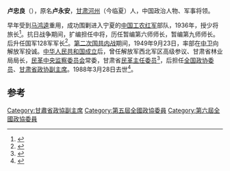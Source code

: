 '''卢忠良'''（{{bd|1903年||1988年|3月28日}}），原名'''卢永安'''，[[甘肃|甘肃]][[河州|河州]]（今临夏）人，中国政治人物、军事将领。

早年受到[[马鸿逵|马鸿逵]]重用，成功围剿进入宁夏的[[中国工农红军|中国工农红军]]部队，1936年，授少将旅长<ref>{{cite journal|author1=國民政府|title=國民政府(民國37年前)No.1962|url=http://gpost.ssic.nccu.edu.tw/GovIMG/2/25image/1962.pdf|accessdate=2015-06-20|journal=|author=|archive-url=https://web.archive.org/web/20150620163447/http://gpost.ssic.nccu.edu.tw/GovIMG/2/25image/1962.pdf|archive-date=2015-06-20|dead-url=yes}}</ref>。抗日战争期间，扩编担任中将，历任暂编第六师师长，暂编第九师师长。后升任国军128军军长<ref>{{cite book|author1=刘国铭主编|title=中国国民党百年人物全书 上|date=2005年12月|publisher=团结出版社|location=北京|isbn=7-80214-039-0|pages=355|accessdate=2015-06-20}}</ref>。[[第二次国共内战|第二次国共内战]]期间，1949年9月23日，率部在[[中卫|中卫]]向解放军投诚。[[中华人民共和国成立|中华人民共和国成立]]后，曾任解放军西北军区高级参议、甘肃省林业局局长，[[中国国民党革命委员会中央委员会|民革中央]][[监察委员会|监察委员会]]常委，甘肃省[[民革|民革]][[主任委员|主任委员]]<ref>{{cite book|author1=张宪文等主编|title=中华民国史大辞典|date=2001年8月|publisher=南京：江苏古籍出版社|isbn=7-80643-456-9|pages=544|accessdate=2015-06-20}}</ref>，后担任[[全国政协委员|全国政协委员]]、[[甘肃省|甘肃省]][[政协|政协]][[副主席|副主席]]。1988年3月28日去世<ref>{{cite book|author1=胡博编|title=哀将-国民党的100位末代军长|date=2012|publisher=贵阳：贵州人民出版社|isbn=978-7-221-10459-5|pages=268-269|accessdate=2015-06-20}}</ref>。

==参考==
{{reflist}}
{{中国政治人物小作品}}

[[Category:甘肅省政協副主席|Category:甘肅省政協副主席]]
[[Category:第五屆全國政協委員|Category:第五屆全國政協委員]]
[[Category:第六屆全國政協委員|Category:第六屆全國政協委員]]